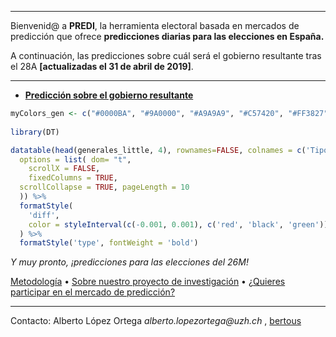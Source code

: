 _________
 Bienvenid@ a __PREDI__, la herramienta electoral basada en mercados de predicción que ofrece __predicciones diarias para  las elecciones en España.__ 

 

A continuación, las predicciones sobre cuál será el gobierno resultante tras el 28A __[actualizadas el 31 de abril de 2019]__. 
 
-------------------

- __[Predicción sobre el gobierno resultante](https://aloport.github.io/predi/gobierno.html)__

```r
myColors_gen <- c("#0000BA", "#9A0000", "#A9A9A9", "#C57420", "#FF3827", "#FF9300", "#04AAFF")
 
library(DT)

datatable(head(generales_little, 4), rownames=FALSE, colnames = c('Tipo de gobierno', 'Probabilidad', 'Tendencia'), extensions = 'FixedColumns',
  options = list( dom= "t",
    scrollX = FALSE,
    fixedColumns = TRUE,
  scrollCollapse = TRUE, pageLength = 10
  )) %>%
  formatStyle(
    'diff',
    color = styleInterval(c(-0.001, 0.001), c('red', 'black', 'green'))
  ) %>%
  formatStyle('type', fontWeight = 'bold')


```

_Y muy pronto, ¡predicciones para las elecciones del 26M!_

[Metodología](https://aloport.github.io/predi/projects.html) • [Sobre nuestro proyecto de investigación](https://aloport.github.io/predi/about.html) • [¿Quieres participar en el mercado de predicción?](https://aloport.github.io/predi/participate.html)

_____

Contacto: Alberto López Ortega _alberto.lopezortega@uzh.ch_ , [bertous](https://twitter.com/bertous)
